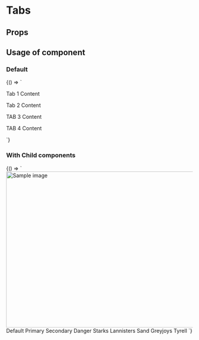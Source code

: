 
# Tabs
<Meta
  title='Tabs'
  component='fw-tabs'
   />

## Props

<Props of="fw-tabs"/>

## Usage of component

### Default
<Preview>
<Story name='Default'>{() => `
<fw-tabs>
  <fw-tab tab-header ="Tab 1">
    <section>
        <p>Tab 1 Content</P>
    </section>
  </fw-tab>
  <fw-tab tab-header="Tab 2">
        <p>Tab 2 Content</P>
  </fw-tab>
  <fw-tab tab-header="Tab 3" disabled>
    <p>TAB 3 Content</p>
  </fw-tab>
  <fw-tab tab-header="Tab 4">
    <p>TAB 4 Content</p>
  </fw-tab>
</fw-tabs>
`}</Story>
</Preview>


### With Child components
<Preview>
<Story name='With Child Components'>{() => `
<fw-tabs>
  <fw-tab tab-header ="Tab 1">
    <section>
      <img src="https://firebasestorage.googleapis.com/v0/b/blog-88819.appspot.com/o/mostafa-meraji-hgw6HUHlKMk-unsplash.jpg?alt=media&token=4ed2f24a-43ea-4a04-adc7-c7c5d971df71" alt="Sample image" height="420" width="720">
    </section>
  </fw-tab>
  <fw-tab tab-header="Tab 2">
    <fw-button expand>Default</fw-button>
    <fw-button color="primary" expand>Primary</fw-button>
    <fw-button color="secondary" expand>Secondary</fw-button>
    <fw-button color="danger" expand>Danger</fw-button>
  </fw-tab>
  <fw-tab tab-header="Tab 3" disabled>
    <fw-input label="Email" placeholder="Please type in your Email" type="email"> </fw-input>
    <fw-input label="Email" placeholder="Please type in your Email" type="email"> </fw-input>
    <fw-input label="Password" placeholder="Please type in your Password" type="password"> </fw-input>
  </fw-tab>
  <fw-tab tab-header="Tab 4">
    <fw-select multiple label="Select the GOT house" state-text="Choose the house where you belong" required="true">
        <fw-select-option value="1">Starks</fw-select-option>
        <fw-select-option value="2">Lannisters</fw-select-option>
        <fw-select-option value="3">Sand</fw-select-option>
        <fw-select-option value="4">Greyjoys</fw-select-option>
        <fw-select-option value="5">Tyrell</fw-select-option>
    </fw-select>
  </fw-tab>
</fw-tabs>
`}</Story>
</Preview>
